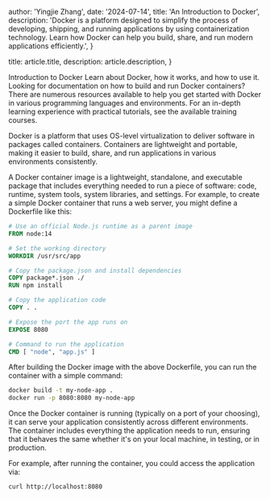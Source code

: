 
  author: 'Yingjie Zhang',
  date: '2024-07-14',
  title: 'An Introduction to Docker',
  description:
    'Docker is a platform designed to simplify the process of developing, shipping, and running applications by using containerization technology. Learn how Docker can help you build, share, and run modern applications efficiently.',
}

  title: article.title,
  description: article.description,
}


Introduction to Docker
Learn about Docker, how it works, and how to use it. Looking for documentation on how to build and run Docker containers? There are numerous resources available to help you get started with Docker in various programming languages and environments. For an in-depth learning experience with practical tutorials, see the available training courses.

Docker is a platform that uses OS-level virtualization to deliver software in packages called containers. Containers are lightweight and portable, making it easier to build, share, and run applications in various environments consistently.

A Docker container image is a lightweight, standalone, and executable package that includes everything needed to run a piece of software: code, runtime, system tools, system libraries, and settings. For example, to create a simple Docker container that runs a web server, you might define a Dockerfile like this:

```Dockerfile
# Use an official Node.js runtime as a parent image
FROM node:14

# Set the working directory
WORKDIR /usr/src/app

# Copy the package.json and install dependencies
COPY package*.json ./
RUN npm install

# Copy the application code
COPY . .

# Expose the port the app runs on
EXPOSE 8080

# Command to run the application
CMD [ "node", "app.js" ]
```

After building the Docker image with the above Dockerfile, you can run the container with a simple command:

```bash
docker build -t my-node-app .
docker run -p 8080:8080 my-node-app
```

Once the Docker container is running (typically on a port of your choosing), 
it can serve your application consistently across different environments. 
The container includes everything the application needs to run, 
ensuring that it behaves the same whether it's on your local machine, in testing, or in production.

For example, after running the container, you could access the application via:

```bash
curl http://localhost:8080
```